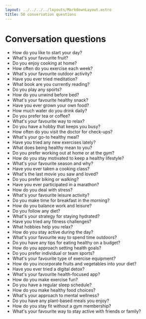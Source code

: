 ```yaml
---
layout: ../../../../layouts/MarkdownLayout.astro
title: 50 conversation questions
---
```



<Breadcrumbs>
  <BreadcrumbsItem href="/pre-intermediate" label="Pre-int" />
  <BreadcrumbsItem href="/pre-intermediate/week1" label="Week 1" />
  <BreadcrumbsItem currentPage={true} label="Speaking" />
</Breadcrumbs>

# Conversation questions

- How do you like to start your day?
- What's your favourite fruit?
- Do you enjoy cooking at home?
- How often do you exercise each week?
- What's your favourite outdoor activity?
- Have you ever tried meditation?
- What book are you currently reading?
- Do you play any sports?
- How do you unwind before bed?
- What's your favourite healthy snack?
- Have you ever grown your own food?
- How much water do you drink daily?
- Do you prefer tea or coffee?
- What's your favourite way to relax?
- Do you have a hobby that keeps you busy?
- How often do you visit the doctor for check-ups?
- What's your go-to healthy meal?
- Have you tried any new exercises lately?
- What does being healthy mean to you?
- Do you prefer working out at home or at the gym?
- How do you stay motivated to keep a healthy lifestyle?
- What's your favourite season and why?
- Have you ever taken a cooking class?
- What's the last movie you saw and loved?
- Do you prefer biking or walking?
- Have you ever participated in a marathon?
- How do you deal with stress?
- What's your favourite leisure activity?
- Do you make time for breakfast in the morning?
- How do you balance work and leisure?
- Do you follow any diet?
- What's your strategy for staying hydrated?
- Have you tried any fitness challenges?
- What hobbies help you relax?
- How do you stay active during the day?
- What's your favourite way to spend time outdoors?
- Do you have any tips for eating healthy on a budget?
- How do you approach setting health goals?
- Do you prefer individual or team sports?
- What's your favourite type of exercise equipment?
- How do you incorporate fruits and vegetables into your diet?
- Have you ever tried a digital detox?
- What's your favourite health-focused app?
- How do you make exercise fun?
- Do you have a regular sleep schedule?
- How do you make healthy food choices?
- What's your approach to mental wellness?
- Do you have any plant-based meals you enjoy?
- How do you stay fit without a gym membership?
- What's your favourite way to stay active with friends or family?
